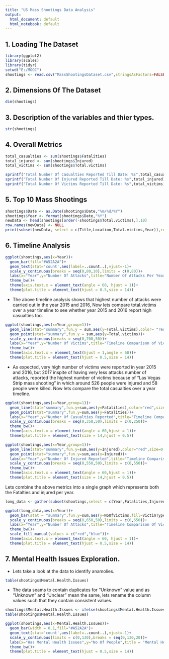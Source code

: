 ```yaml
---
title: "US Mass Shootings Data Analysis"
output:
  html_document: default
  html_notebook: default
---
```


## 1. Loading The Dataset
```r
library(ggplot2)
library(scales)
library(tidyr)
setwd("E:/MOOC")
shootings <- read.csv("MassShootingsDataset.csv",stringsAsFactors=FALSE)
```

## 2. Dimensions Of The Dataset
```r
dim(shootings)
```

## 3. Description of the variables and thier types.
```r
str(shootings)
```

## 4. Overall Metrics
```r
total_casualties <- sum(shootings$Fatalities)
total_injured <- sum(shootings$Injured)
total_victims <- sum(shootings$Total.victims)

sprintf("Total Number Of Casualties Reported Till Date: %s",total_casualties)
sprintf("Total Number Of Injured Reported Till Date: %s",total_injured)
sprintf("Total Number Of Victims Reported Till Date: %s",total_victims)
```

## 5. Top 10 Mass Shootings
```r
shootings$Date <- as.Date(shootings$Date,"%m/%d/%Y")
shootings$Year <- format(shootings$Date,"%Y")
newData <- head(shootings[order(-shootings$Total.victims),],10)
row.names(newData) <- NULL
print(subset(newData, select = c(Title,Location,Total.victims,Year)),row.names = FALSE)
```

## 6. Timeline Analysis

```r

ggplot(shootings,aes(x=Year))+
  geom_bar(fill="#A52A2A")+
  geom_text(stat='count',aes(label=..count..),vjust=-1)+
  scale_y_continuous(breaks = seq(0,80,10),limits = c(0,80))+
  labs(x="Year",y="Number Of Attacks",title="Number Of Attacks Per Year")+
  theme_bw()+
  theme(axis.text.x = element_text(angle = 60, hjust = 1))+
  theme(plot.title = element_text(hjust = 0.5,size = 14))
```
 * The above timeline analysis shows that highest number of attacks were carried out in the year 2015 and 2016, Now lets compare total.victims over a year timeline to see whether year 2015 and 2016 report high casualties too. 
```r
ggplot(shootings,aes(x=Year,group=1))+
  geom_line(stat="summary",fun.y = sum,aes(y=Total.victims),color= "red")+
  geom_point(stat="summary",fun.y = sum,aes(y=Total.victims))+
  scale_y_continuous(breaks = seq(0,700,50))+
  labs(x="Year",y="Number Of Victims",title="Timeline Comparison of Victims Per Year")+
  theme_bw()+
  theme(axis.text.x = element_text(hjust = 1,angle = 60))+
  theme(plot.title = element_text(hjust = 0.5,size = 14))
```

 * As expected, very high number of victims were reported in year 2015 and 2016, but 2017 inspite of having very less attacks number of attacks, reported the highest number of victims because of "Las Vegas Strip mass shooting" in which around 526 people were injured and 58 people were killed. Now lets compare the total casualties over a year timeline.
 
```r
ggplot(shootings,aes(x=Year,group=1))+
  geom_line(stat="summary",fun.y=sum,aes(y=Fatalities),color="red",size=0.5)+
  geom_point(stat="summary",fun.y=sum,aes(y=Fatalities))+
  labs(x="Year",y="Number Of Casualties Reported",title="Timeline Comparison Of Casualties Per Year")+
  scale_y_continuous(breaks = seq(0,350,50),limits = c(0,250))+
  theme_bw()+
  theme(axis.text.x = element_text(angle = 60,hjust = 1))+
  theme(plot.title = element_text(size = 14,hjust = 0.5))
```

```r
ggplot(shootings,aes(x=Year,group=1))+
  geom_line(stat="summary",fun.y=sum,aes(y=Injured),color="red",size=0.5)+
  geom_point(stat="summary",fun.y=sum,aes(y=Injured))+
  labs(x="Year",y="Number Of Injured Reported",title="Timeline Comparison Of Injured Per Year")+
  scale_y_continuous(breaks = seq(0,550,50),limits = c(0,550))+
  theme_bw()+
  theme(axis.text.x = element_text(angle = 60,hjust = 1))+
  theme(plot.title = element_text(size = 14,hjust = 0.5))
```

Lets combine the above metrics into a single graph which represents both the Fatalties and injured per year.
```r
long_data <- gather(subset(shootings,select = c(Year,Fatalities,Injured)),VictimType,NoOfVictims,Fatalities,Injured)

ggplot(long_data,aes(x=Year))+
  geom_bar(stat = "summary",fun.y=sum,aes(y=NoOfVictims,fill=VictimType),width = 0.6)+
  scale_y_continuous(breaks = seq(0,650,50),limits = c(0,650))+
  labs(x="Year",y="Number Of Attacks",title="Timeline Comparison Of Victims Per Year")+
  theme_bw()+
  scale_fill_manual(values = c("red","blue"))+
  theme(axis.text.x = element_text(angle = 60, hjust = 1))+
  theme(plot.title = element_text(hjust = 0.5,size = 14))
```

## 7. Mental Health Issues Exploration.
 * Lets take a look at the data to identify anamolies. 
```r
table(shootings$Mental.Health.Issues)
```

 * The data seams to contain duplicates for "Unknown" value and as "Unknown" and "Unclear" mean the same, lets rename the column values such that they contain consistent values.
```r
shootings$Mental.Health.Issues <- ifelse(shootings$Mental.Health.Issues == "unknown" | shootings$Mental.Health.Issues == "Unclear","Unknown",shootings$Mental.Health.Issues)
table(shootings$Mental.Health.Issues)
```
```r
ggplot(shootings,aes(x=Mental.Health.Issues))+
  geom_bar(width = 0.1,fill="#A52A2A")+
  geom_text(stat='count',aes(label=..count..),vjust=-1)+
  scale_y_continuous(limits = c(0,130),breaks = seq(0,130,20))+
  labs(x="Has Mental Health Issues",y="No Of People",title = "Mental Health Issues Comparison")+
  theme_bw()+
  theme(plot.title = element_text(hjust = 0.5,size = 14))
```

